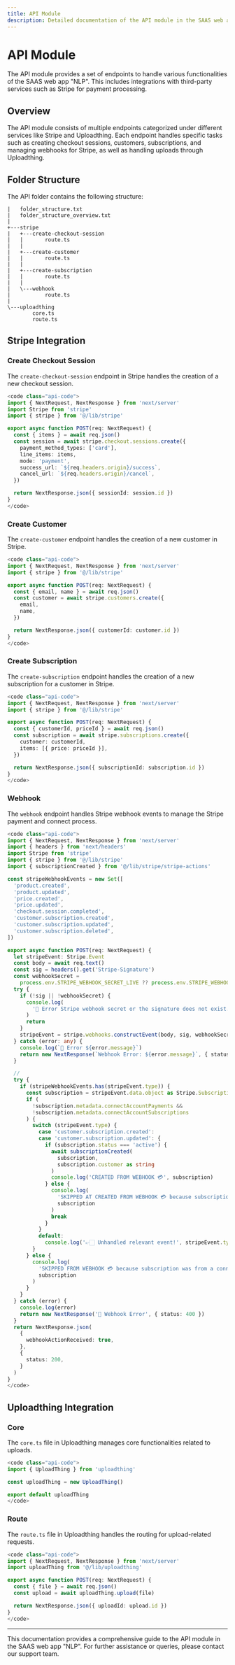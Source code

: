 ```yaml
---
title: API Module
description: Detailed documentation of the API module in the SAAS web app "NLP".
---
```


# API Module

The API module provides a set of endpoints to handle various functionalities of the SAAS web app "NLP". This includes integrations with third-party services such as Stripe for payment processing.


## <span class="api-section-title" id="overview">Overview</span>

The API module consists of multiple endpoints categorized under different services like Stripe and Uploadthing. Each endpoint handles specific tasks such as creating checkout sessions, customers, subscriptions, and managing webhooks for Stripe, as well as handling uploads through Uploadthing.

## <span class="api-section-title" id="folder-structure">Folder Structure</span>

The API folder contains the following structure:

```
|   folder_structure.txt
|   folder_structure_overview.txt
|   
+---stripe
|   +---create-checkout-session
|   |       route.ts
|   |       
|   +---create-customer
|   |       route.ts
|   |       
|   +---create-subscription
|   |       route.ts
|   |       
|   \---webhook
|           route.ts
|           
\---uploadthing
        core.ts
        route.ts
```

## <span class="api-section-title" id="stripe-integration">Stripe Integration</span>

### <span class="api-subtitle" id="create-checkout-session">Create Checkout Session</span>

The `create-checkout-session` endpoint in Stripe handles the creation of a new checkout session.

```ts
<code class="api-code">
import { NextRequest, NextResponse } from 'next/server'
import Stripe from 'stripe'
import { stripe } from '@/lib/stripe'

export async function POST(req: NextRequest) {
  const { items } = await req.json()
  const session = await stripe.checkout.sessions.create({
    payment_method_types: ['card'],
    line_items: items,
    mode: 'payment',
    success_url: `${req.headers.origin}/success`,
    cancel_url: `${req.headers.origin}/cancel`,
  })

  return NextResponse.json({ sessionId: session.id })
}
</code>
```

### <span class="api-subtitle" id="create-customer">Create Customer</span>

The `create-customer` endpoint handles the creation of a new customer in Stripe.

```ts
<code class="api-code">
import { NextRequest, NextResponse } from 'next/server'
import { stripe } from '@/lib/stripe'

export async function POST(req: NextRequest) {
  const { email, name } = await req.json()
  const customer = await stripe.customers.create({
    email,
    name,
  })

  return NextResponse.json({ customerId: customer.id })
}
</code>
```

### <span class="api-subtitle" id="create-subscription">Create Subscription</span>

The `create-subscription` endpoint handles the creation of a new subscription for a customer in Stripe.

```ts
<code class="api-code">
import { NextRequest, NextResponse } from 'next/server'
import { stripe } from '@/lib/stripe'

export async function POST(req: NextRequest) {
  const { customerId, priceId } = await req.json()
  const subscription = await stripe.subscriptions.create({
    customer: customerId,
    items: [{ price: priceId }],
  })

  return NextResponse.json({ subscriptionId: subscription.id })
}
</code>
```

### <span class="api-subtitle" id="webhook">Webhook</span>

The `webhook` endpoint handles Stripe webhook events to manage the Stripe payment and connect process.

```ts
<code class="api-code">
import { NextRequest, NextResponse } from 'next/server'
import { headers } from 'next/headers'
import Stripe from 'stripe'
import { stripe } from '@/lib/stripe'
import { subscriptionCreated } from '@/lib/stripe/stripe-actions'

const stripeWebhookEvents = new Set([
  'product.created',
  'product.updated',
  'price.created',
  'price.updated',
  'checkout.session.completed',
  'customer.subscription.created',
  'customer.subscription.updated',
  'customer.subscription.deleted',
])

export async function POST(req: NextRequest) {
  let stripeEvent: Stripe.Event
  const body = await req.text()
  const sig = headers().get('Stripe-Signature')
  const webhookSecret =
    process.env.STRIPE_WEBHOOK_SECRET_LIVE ?? process.env.STRIPE_WEBHOOK_SECRET
  try {
    if (!sig || !webhookSecret) {
      console.log(
        '🔴 Error Stripe webhook secret or the signature does not exist.'
      )
      return
    }
    stripeEvent = stripe.webhooks.constructEvent(body, sig, webhookSecret)
  } catch (error: any) {
    console.log(`🔴 Error ${error.message}`)
    return new NextResponse(`Webhook Error: ${error.message}`, { status: 400 })
  }

  //
  try {
    if (stripeWebhookEvents.has(stripeEvent.type)) {
      const subscription = stripeEvent.data.object as Stripe.Subscription
      if (
        !subscription.metadata.connectAccountPayments &&
        !subscription.metadata.connectAccountSubscriptions
      ) {
        switch (stripeEvent.type) {
          case 'customer.subscription.created':
          case 'customer.subscription.updated': {
            if (subscription.status === 'active') {
              await subscriptionCreated(
                subscription,
                subscription.customer as string
              )
              console.log('CREATED FROM WEBHOOK 💳', subscription)
            } else {
              console.log(
                'SKIPPED AT CREATED FROM WEBHOOK 💳 because subscription status is not active',
                subscription
              )
              break
            }
          }
          default:
            console.log('👉🏻 Unhandled relevant event!', stripeEvent.type)
        }
      } else {
        console.log(
          'SKIPPED FROM WEBHOOK 💳 because subscription was from a connected account not for the application',
          subscription
        )
      }
    }
  } catch (error) {
    console.log(error)
    return new NextResponse('🔴 Webhook Error', { status: 400 })
  }
  return NextResponse.json(
    {
      webhookActionReceived: true,
    },
    {
      status: 200,
    }
  )
}
</code>
```

## <span class="api-section-title" id="uploadthing-integration">Uploadthing Integration</span>

### <span class="api-subtitle" id="core">Core</span>

The `core.ts` file in Uploadthing manages core functionalities related to uploads.

```ts
<code class="api-code">
import { UploadThing } from 'uploadthing'

const uploadThing = new UploadThing()

export default uploadThing
</code>
```

### <span class="api-subtitle" id="route">Route</span>

The `route.ts` file in Uploadthing handles the routing for upload-related requests.

```ts
<code class="api-code">
import { NextRequest, NextResponse } from 'next/server'
import uploadThing from '@/lib/uploadthing'

export async function POST(req: NextRequest) {
  const { file } = await req.json()
  const upload = await uploadThing.upload(file)

  return NextResponse.json({ uploadId: upload.id })
}
</code>
```

---

This documentation provides a comprehensive guide to the API module in the SAAS web app "NLP". For further assistance or queries, please contact our support team.
```